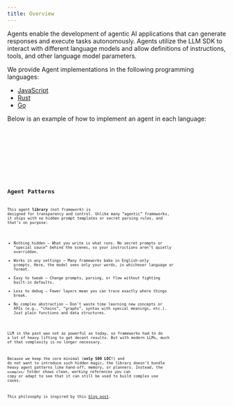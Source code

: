 ```yaml
---
title: Overview
---
```



Agents enable the development of agentic AI applications that can generate responses and execute tasks autonomously. Agents utilize the LLM SDK to interact with different language models and allow definitions of instructions, tools, and other language model parameters.

We provide Agent implementations in the following programming languages:

- [JavaScript](https://github.com/hoangvvo/llm-sdk/tree/main/agent-js)
- [Rust](https://github.com/hoangvvo/llm-sdk/tree/main/agent-rust)
- [Go](https://github.com/hoangvvo/llm-sdk/tree/main/agent-go)

Below is an example of how to implement an agent in each language:

<Tabs>
  <TabItem label="TypeScript">
    <Code code={jsAgentCode} lang="typescript" title="agent.ts" />
  </TabItem>
  <TabItem label="Rust">
    <Code code={rustAgentCode} lang="rust" title="agent.rs" />
  </TabItem>
  <TabItem label="Go">
    <Code code={goAgentCode} lang="go" title="main.go" />
  </TabItem>
</Tabs>

## Agent Patterns

This agent **library** (not *framework*) is designed for transparency and control.
Unlike many “agentic” frameworks, it ships with no hidden prompt templates or secret parsing rules, and that’s on purpose:

- Nothing hidden – What you write is what runs. No secret prompts or “special sauce” behind the scenes, so your instructions aren’t quietly overridden.
- Works in any settings – Many frameworks bake in English-only prompts. Here, the model sees only your words, in whichever language or format.
- Easy to tweak – Change prompts, parsing, or flow without fighting built-in defaults.
- Less to debug – Fewer layers mean you can trace exactly where things break.
- No complex abstraction – Don't waste time learning new concepts or APIs (e.g., “chains”, “graphs”, syntax with special meanings, etc.). Just plain functions and data structures.

LLM in the past was not as powerful as today, so frameworks had to do a lot of heavy lifting to get decent results.
But with modern LLMs, much of that complexity is no longer necessary.

Because we keep the core minimal (**only 500 LOC!**) and do not want to introduce such hidden magic, the library doesn’t bundle heavy agent patterns like hand-off, memory, or planners.
Instead, the `examples/` folder shows clean, working references you can copy or adapt to see that it can still be used to build complex use cases.

This philosophy is inspired by this [blog post](https://hamel.dev/blog/posts/prompt/).